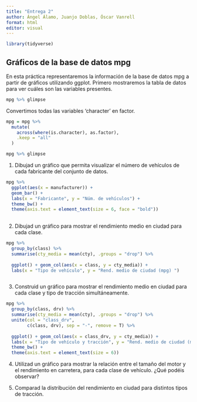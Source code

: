 ```yaml
---
title: "Entrega 2"
author: Ángel Álamo, Juanjo Doblas, Óscar Vanrell 
format: html
editor: visual
---
```


```r
library(tidyverse)
```

## Gráficos de la base de datos mpg

En esta práctica representaremos la información de la base de datos mpg a partir de gráficos utilizando ggplot. Primero mostraremos la tabla de datos para ver cuáles son las variables presentes.

```r
mpg %>% glimpse
```
Convertimos todas las variables 'character' en factor.

```r
mpg = mpg %>%
  mutate(
    across(where(is.character), as.factor),
    .keep = "all"
  )

mpg %>% glimpse
```



1)  Dibujad un gráfico que permita visualizar el número de vehículos de cada fabricante del conjunto de datos.

```r

mpg %>%
  ggplot(aes(x = manufacturer)) +
  geom_bar() +
  labs(x = "Fabricante", y = "Núm. de vehículos") + 
  theme_bw() +
  theme(axis.text = element_text(size = 6, face = "bold"))
  

```




2)  Dibujad un gráfico para mostrar el rendimiento medio en ciudad para cada clase.


```r

mpg %>% 
  group_by(class) %>% 
  summarise(cty_media = mean(cty), .groups = "drop") %>%
  
  ggplot() + geom_col(aes(x = class, y = cty_media)) +
  labs(x = "Tipo de vehículo", y = "Rend. medio de ciudad (mpg) ")



```


3)  Construid un gráfico para mostrar el rendimiento medio en ciudad para cada clase y tipo de tracción simultáneamente.


```r

mpg %>% 
  group_by(class, drv) %>% 
  summarise(cty_media = mean(cty), .groups = "drop") %>%
  unite(col = "class_drv",
        c(class, drv), sep = "-", remove = T) %>%
  
  ggplot() + geom_col(aes(x = class_drv, y = cty_media)) +
  labs(x = "Tipo de vehículo y tracción", y = "Rend. medio de ciudad (mpg) ") +
  theme_bw() +
  theme(axis.text = element_text(size = 6))


```




4)  Utilizad un gráfico para mostrar la relación entre el tamaño del motor y el rendimiento en carretera, para cada clase de vehículo. ¿Qué podéis observar?





5)  Comparad la distribución del rendimiento en ciudad para distintos tipos de tracción.
